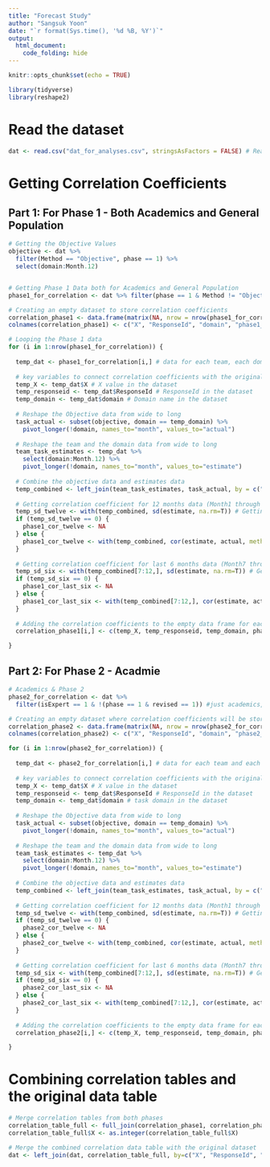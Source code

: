```yaml
---
title: "Forecast Study"
author: "Sangsuk Yoon"
date: "`r format(Sys.time(), '%d %B, %Y')`"
output: 
  html_document:
    code_folding: hide
---
```


```r
knitr::opts_chunk$set(echo = TRUE)
```

```r
library(tidyverse)
library(reshape2)
```

# Read the dataset
```r
dat <- read.csv("dat_for_analyses.csv", stringsAsFactors = FALSE) # Read the dataset
```

# Getting Correlation Coefficients
## Part 1: For Phase 1 - Both Academics and General Population
```r
# Getting the Objective Values
objective <- dat %>%
  filter(Method == "Objective", phase == 1) %>%
  select(domain:Month.12)


# Getting Phase 1 Data both for Academics and General Population
phase1_for_correlation <- dat %>% filter(phase == 1 & Method != "Objective")

# Creating an empty dataset to store correlation coefficients
correlation_phase1 <- data.frame(matrix(NA, nrow = nrow(phase1_for_correlation), ncol = 5))
colnames(correlation_phase1) <- c("X", "ResponseId", "domain", "phase1_cor_twelve", "phase1_cor_six")

# Looping the Phase 1 data
for (i in 1:nrow(phase1_for_correlation)) {
  
  temp_dat <- phase1_for_correlation[i,] # data for each team, each domain 
  
  # key variables to connect correlation coefficients with the original dataset
  temp_X <- temp_dat$X # X value in the dataset
  temp_responseid <- temp_dat$ResponseId # ResponseId in the dataset
  temp_domain <- temp_dat$domain # Domain name in the dataset
  
  # Reshape the Objective data from wide to long
  task_actual <- subset(objective, domain == temp_domain) %>% 
    pivot_longer(!domain, names_to="month", values_to="actual")
  
  # Reshape the team and the domain data from wide to long
  team_task_estimates <- temp_dat %>% 
    select(domain:Month.12) %>%  
    pivot_longer(!domain, names_to="month", values_to="estimate")
  
  # Combine the objective data and estimates data
  temp_combined <- left_join(team_task_estimates, task_actual, by = c("domain", "month"))
  
  # Getting correlation coefficient for 12 months data (Month1 through Month12)
  temp_sd_twelve <- with(temp_combined, sd(estimate, na.rm=T)) # Getting SD of predictions across 12 months
  if (temp_sd_twelve == 0) {
    phase1_cor_twelve <- NA
  } else {
    phase1_cor_twelve <- with(temp_combined, cor(estimate, actual, method = c("pearson"), use = "pairwise.complete.obs"))
  }
  
  # Getting correlation coefficient for last 6 months data (Month7 through Month12)
  temp_sd_six <- with(temp_combined[7:12,], sd(estimate, na.rm=T)) # Getting SD of predictions across last six months
  if (temp_sd_six == 0) {
    phase1_cor_last_six <- NA
  } else {
    phase1_cor_last_six <- with(temp_combined[7:12,], cor(estimate, actual, method = c("pearson"), use = "pairwise.complete.obs"))
  }
  
  # Adding the correlation coefficients to the empty data frame for each team and for each domain
  correlation_phase1[i,] <- c(temp_X, temp_responseid, temp_domain, phase1_cor_twelve, phase1_cor_last_six)

}

```

## Part 2: For Phase 2 - Acadmie
```r
# Academics & Phase 2
phase2_for_correlation <- dat %>%
  filter(isExpert == 1 & !(phase == 1 & revised == 1)) #just academics, omitting original (non-revised phase 1) - got this from Igor

# Creating an empty dataset where correlation coefficients will be stored
correlation_phase2 <- data.frame(matrix(NA, nrow = nrow(phase2_for_correlation), ncol = 5))
colnames(correlation_phase2) <- c("X", "ResponseId", "domain", "phase2_cor_twelve", "phase2_cor_six")

for (i in 1:nrow(phase2_for_correlation)) {
  
  temp_dat <- phase2_for_correlation[i,] # data for each team and each domain
  
  # key variables to connect correlation coefficients with the original dataset
  temp_X <- temp_dat$X # X value in the dataset
  temp_responseid <- temp_dat$ResponseId # ResponseId in the dataset
  temp_domain <- temp_dat$domain # task domain in the dataset
  
  # Reshape the Objective data from wide to long
  task_actual <- subset(objective, domain == temp_domain) %>% 
    pivot_longer(!domain, names_to="month", values_to="actual")
  
  # Reshape the team and the domain data from wide to long
  team_task_estimates <- temp_dat %>% 
    select(domain:Month.12) %>%  
    pivot_longer(!domain, names_to="month", values_to="estimate")
  
  # Combine the objective data and estimates data
  temp_combined <- left_join(team_task_estimates, task_actual, by = c("domain", "month"))
  
  # Getting correlation coefficient for 12 months data (Month1 through Month12)
  temp_sd_twelve <- with(temp_combined, sd(estimate, na.rm=T)) # Getting SD of predictions across 12 months
  if (temp_sd_twelve == 0) {
    phase2_cor_twelve <- NA
  } else {
    phase2_cor_twelve <- with(temp_combined, cor(estimate, actual, method = c("pearson"), use = "pairwise.complete.obs"))
  }
  
  # Getting correlation coefficient for last 6 months data (Month7 through Month12)
  temp_sd_six <- with(temp_combined[7:12,], sd(estimate, na.rm=T)) # Getting SD of predictions across last six months
  if (temp_sd_six == 0) {
    phase2_cor_last_six <- NA
  } else {
    phase2_cor_last_six <- with(temp_combined[7:12,], cor(estimate, actual, method = c("pearson"), use = "pairwise.complete.obs"))
  }
  
  # Adding the correlation coefficients to the empty data frame for each team and for each domain
  correlation_phase2[i,] <- c(temp_X, temp_responseid, temp_domain, phase2_cor_twelve, phase2_cor_last_six)

}
```




# Combining correlation tables and the original data table
```r
# Merge correlation tables from both phases
correlation_table_full <- full_join(correlation_phase1, correlation_phase2, by=c("X", "ResponseId", "domain"))
correlation_table_full$X <- as.integer(correlation_table_full$X)

# Merge the combined correlation data table with the original dataset
dat <- left_join(dat, correlation_table_full, by=c("X", "ResponseId", "domain"))
```


